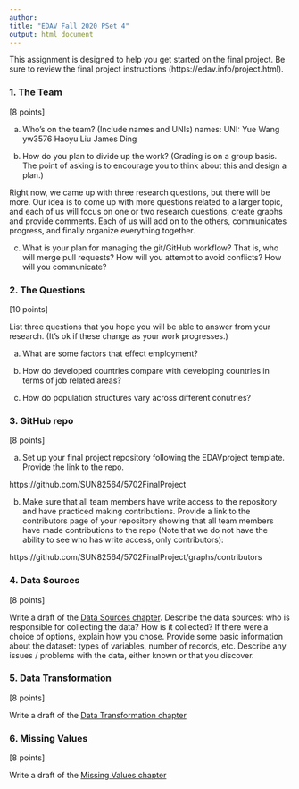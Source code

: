 ```yaml
---
author:
title: "EDAV Fall 2020 PSet 4"
output: html_document
---
```


This assignment is designed to help you get started on the final project. Be sure to review the final project instructions (https://edav.info/project.html).
    
### 1. The Team

[8 points]

a) Who's on the team? (Include names and UNIs)
 names:       UNI:
 Yue Wang     yw3576
 Haoyu Liu
 James Ding
 
b) How do you plan to divide up the work? (Grading is on a group basis. The point of asking is to encourage you to think about this and design a plan.)

  Right now, we came up with three research questions, but there will be more. Our idea is to come up with more questions related to a larger topic, and each of us will focus on one or two research questions, create graphs and provide comments. Each of us will add on to the others, communicates progress, and finally organize everything together. 

c) What is your plan for managing the git/GitHub workflow? That is, who will merge pull requests? How will you attempt to avoid conflicts? How will you communicate?


### 2. The Questions

[10 points]

List three questions that you hope you will be able to answer from your research. (It's ok if these change as your work progresses.)

a)  What are some factors that effect employment?
  
b)  How do developed countries compare with developing countries in terms of job related areas?
  
c)  How do population structures vary across different conutries?
  
### 3. GitHub repo

[8 points]

a) Set up your final project repository following the EDAVproject template. Provide the link to the repo.

https://github.com/SUN82564/5702FinalProject

b) Make sure that all team members have write access to the repository and have practiced making contributions. Provide a link to the contributors page of your repository showing that all team members have made contributions to the repo (Note that we do not have the ability to see who has write access, only contributors):

https://github.com/SUN82564/5702FinalProject/graphs/contributors

### 4. Data Sources

[8 points]

Write a draft of the [Data Sources chapter](https://edav.info/project#report-format).
Describe the data sources: who is responsible for collecting the data? How is it collected? If there were a choice of options, explain how you chose.
Provide some basic information about the dataset: types of variables, number of records, etc.
Describe any issues / problems with the data, either known or that you discover.


### 5. Data Transformation

[8 points]

Write a draft of the [Data Transformation chapter](https://edav.info/project#report-format)


### 6. Missing Values

[8 points]

Write a draft of the [Missing Values chapter](https://edav.info/project#report-format)


